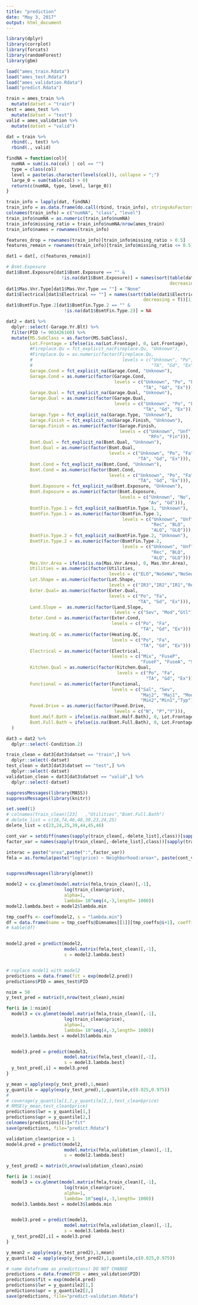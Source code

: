 ```yaml
---
title: "prediction"
date: "May 3, 2017"
output: html_document
---
```

```r
library(dplyr)
library(corrplot)
library(forcats)
library(randomForest)
library(gbm)
```

```r
load("ames_train.Rdata")
load("ames_test.Rdata")
load("ames_validation.Rdata")
load("predict.Rdata")
```

```r
train = ames_train %>% 
  mutate(datset = "train")
test = ames_test %>%
  mutate(datset = "test")
valid = ames_validation %>%
  mutate(datset = "valid")

dat = train %>% 
  rbind(., test) %>%
  rbind(., valid)

findNA = function(col){
  numNA = sum(is.na(col) | col == "")
  type = class(col)
  level = paste(as.character(levels(col)), collapse = ";")
  large_0 = sum(table(col) > 0)
  return(c(numNA, type, level, large_0))
}

train_info = lapply(dat, findNA)
train_info = as.data.frame(do.call(rbind, train_info), stringsAsFactors = F)
colnames(train_info) = c("numNA", "class", "level")
train_info$numNA = as.numeric(train_info$numNA)
train_info$missing_ratio = train_info$numNA/nrow(ames_train)
train_info$names = rownames(train_info)

features_drop = rownames(train_info)[train_info$missing_ratio > 0.5]
features_remain = rownames(train_info)[train_info$missing_ratio <= 0.5]

dat1 = dat[, c(features_remain)]

# Bsmt.Exposure
dat1$Bsmt.Exposure[dat1$Bsmt.Exposure == "" &
                     !is.na(dat1$Bsmt.Exposure)] = names(sort(table(dat1$Bsmt.Exposure), 
                                                              decreasing = T))[1]
dat1$Mas.Vnr.Type[dat1$Mas.Vnr.Type == ""] = "None"
dat1$Electrical[dat1$Electrical == ""] = names(sort(table(dat1$Electrical),
                                                    decreasing = T))[1]
dat1$BsmtFin.Type.2[dat1$BsmtFin.Type.2 == "" &
                      !is.na(dat1$BsmtFin.Type.2)] = NA

dat2 = dat1 %>%
  dplyr::select(-Garage.Yr.Blt) %>%
  filter(PID != 903426160) %>%
  mutate(MS.SubClass = as.factor(MS.SubClass),
         Lot.Frontage = ifelse(is.na(Lot.Frontage), 0, Lot.Frontage),
         #Fireplace.Qu = fct_explicit_na(Fireplace.Qu, "Unknown"),
         #Fireplace.Qu = as.numeric(factor(Fireplace.Qu, 
         #                                  levels = c("Unknown", "Po", "Fa", 
         #                                             "TA", "Gd", "Ex"))),
         Garage.Cond = fct_explicit_na(Garage.Cond, "Unknown"),
         Garage.Cond = as.numeric(factor(Garage.Cond, 
                                         levels = c("Unknown", "Po", "Fa", 
                                                    "TA", "Gd", "Ex"))),
         Garage.Qual = fct_explicit_na(Garage.Qual, "Unknown"),
         Garage.Qual = as.numeric(factor(Garage.Qual, 
                                         levels = c("Unknown", "Po", "Fa", 
                                                    "TA", "Gd", "Ex"))),
         Garage.Type = fct_explicit_na(Garage.Type, "Unknown"),
         Garage.Finish = fct_explicit_na(Garage.Finish, "Unknown"),
         Garage.Finish = as.numeric(factor(Garage.Finish, 
                                           levels = c("Unknown", "Unf", 
                                                      "RFn", "Fin"))),
         Bsmt.Qual = fct_explicit_na(Bsmt.Qual, "Unknown"),
         Bsmt.Qual = as.numeric(factor(Bsmt.Qual, 
                                       levels = c("Unknown", "Po", "Fa", 
                                                  "TA", "Gd", "Ex"))),
         Bsmt.Cond = fct_explicit_na(Bsmt.Cond, "Unknown"),
         Bsmt.Cond = as.numeric(factor(Bsmt.Cond, 
                                       levels = c("Unknown", "Po", "Fa", 
                                                  "TA", "Gd", "Ex"))),
         Bsmt.Exposure = fct_explicit_na(Bsmt.Exposure, "Unknown"),
         Bsmt.Exposure = as.numeric(factor(Bsmt.Exposure, 
                                           levels = c("Unknown", "No", "Mn", 
                                                      "Av", "Gd"))),
         BsmtFin.Type.1 = fct_explicit_na(BsmtFin.Type.1, "Unknown"),
         BsmtFin.Type.1 = as.numeric(factor(BsmtFin.Type.1, 
                                            levels = c("Unknown", "Unf","LwQ",
                                                       "Rec", "BLQ", 
                                                       "ALQ", "GLQ"))),
         BsmtFin.Type.2 = fct_explicit_na(BsmtFin.Type.2, "Unknown"),
         BsmtFin.Type.2 = as.numeric(factor(BsmtFin.Type.2, 
                                            levels = c("Unknown", "Unf","LwQ",
                                                       "Rec", "BLQ", 
                                                       "ALQ", "GLQ"))),
         Mas.Vnr.Area = ifelse(is.na(Mas.Vnr.Area), 0, Mas.Vnr.Area),
         Utilities = as.numeric(factor(Utilities, 
                                       levels = c("ELO","NoSeWa","NoSewr","AllPub"))),
         Lot.Shape = as.numeric(factor(Lot.Shape, 
                                       levels = c("IR3","IR2","IR1","Reg"))),
         Exter.Qual= as.numeric(factor(Exter.Qual, 
                                       levels = c("Po", "Fa", 
                                                  "TA", "Gd", "Ex"))),
         Land.Slope =  as.numeric(factor(Land.Slope, 
                                         levels = c("Sev", "Mod","Gtl"))),
         Exter.Cond = as.numeric(factor(Exter.Cond, 
                                        levels = c("Po", "Fa", 
                                                   "TA", "Gd", "Ex"))),
         Heating.QC = as.numeric(factor(Heating.QC, 
                                        levels = c("Po", "Fa", 
                                                   "TA", "Gd", "Ex"))),
         Electrical = as.numeric(factor(Electrical, 
                                        levels = c("Mix", "FuseP", 
                                                   "FuseF", "FuseA", "SBrkr"))),
         Kitchen.Qual = as.numeric(factor(Kitchen.Qual, 
                                          levels = c("Po", "Fa", 
                                                     "TA", "Gd", "Ex"))),
         Functional = as.numeric(factor(Functional, 
                                        levels = c("Sal", "Sev", 
                                                   "Maj2", "Maj1", "Mod",
                                                   "Min2","Min1","Typ"))),
         Paved.Drive = as.numeric(factor(Paved.Drive, 
                                         levels = c("N", "P","Y"))),
         Bsmt.Half.Bath = ifelse(is.na(Bsmt.Half.Bath), 0, Lot.Frontage),
         Bsmt.Full.Bath = ifelse(is.na(Bsmt.Full.Bath), 0, Lot.Frontage)
  )

dat3 = dat2 %>%
  dplyr::select(-Condition.2)

train_clean = dat3[dat3$datset == "train",] %>%
  dplyr::select(-datset)
test_clean = dat3[dat3$datset == "test",] %>%
  dplyr::select(-datset)
validation_clean = dat3[dat3$datset == "valid",] %>%
  dplyr::select(-datset)
```

```r
suppressMessages(library(MASS))
suppressMessages(library(knitr))

set.seed(1)
# colnames(train_clean)[23]   ,"Utilities","Bsmt.Full.Bath")
# delete_list = c(16,74,46,48,39,23,24,25)
delete_list = c(23,24,25,39,44,45,46)

cont_var = setdiff(names(sapply(train_clean[,-delete_list],class))[sapply(train_clean[,-delete_list],class)!="factor"],c("PID","price"))
factor_var = names(sapply(train_clean[,-delete_list],class))[sapply(train_clean[,-delete_list],class)=="factor"]

interac = paste("area",paste(":",factor_var))
fmla = as.formula(paste("log(price) ~ Neighborhood:area+", paste(cont_var, collapse= "+"),"+",paste(factor_var,collapse = "+"),"+",paste(interac,collapse = "+")))


suppressMessages(library(glmnet))

model2 = cv.glmnet(model.matrix(fmla,train_clean)[,-1], 
                      log(train_clean$price), 
                      alpha=1,
                      lambda= 10^seq(4,-3,length= 1000))
model2.lambda.best = model2$lambda.min

tmp_coeffs <- coef(model2, s = "lambda.min")
df = data.frame(name = tmp_coeffs@Dimnames[[1]][tmp_coeffs@i+1], coefficient = tmp_coeffs@x)
# kable(df)


model2.pred = predict(model2, 
                      model.matrix(fmla,test_clean)[,-1],
                      s = model2.lambda.best)


# replace model1 with model2
predictions = data.frame(fit = exp(model2.pred))
predictions$PID = ames_test$PID
```

```r
nsim = 50
y_test_pred = matrix(0,nrow(test_clean),nsim)

for(i in 1:nsim){
  model3 = cv.glmnet(model.matrix(fmla,train_clean)[,-1],
                      log(train_clean$price),
                      alpha=1,
                      lambda= 10^seq(4,-3,length= 1000))
  model3.lambda.best = model3$lambda.min


  model3.pred = predict(model3,
                      model.matrix(fmla,test_clean)[,-1],
                      s = model3.lambda.best)
  y_test_pred[,i] = model3.pred
}

y_mean = apply(exp(y_test_pred),1,mean)
y_quantile = apply(exp(y_test_pred),1,quantile,c(0.025,0.975))
#
# coverage(y_quantile[1,],y_quantile[2,],test_clean$price)
# RMSE(y_mean,test_clean$price)
predictions$lwr = y_quantile[1,]
predictions$upr = y_quantile[2,]
colnames(predictions)[1]="fit"
save(predictions, file="predict.Rdata")

```

```r
validation_clean$price = 1
model4.pred = predict(model2, 
                      model.matrix(fmla,validation_clean)[,-1],
                      s = model2.lambda.best)
```

```r
y_test_pred2 = matrix(0,nrow(validation_clean),nsim)

for(i in 1:nsim){
  model3 = cv.glmnet(model.matrix(fmla,train_clean)[,-1],
                      log(train_clean$price),
                      alpha=1,
                      lambda= 10^seq(4,-3,length= 1000))
  model3.lambda.best = model3$lambda.min


  model3.pred = predict(model3,
                      model.matrix(fmla,validation_clean)[,-1],
                      s = model3.lambda.best)
  y_test_pred2[,i] = model3.pred
}

y_mean2 = apply(exp(y_test_pred2),1,mean)
y_quantile2 = apply(exp(y_test_pred2),1,quantile,c(0.025,0.975))
```

```r
# name dataframe as predictions! DO NOT CHANGE
predictions = data.frame(PID = ames_validation$PID)
predictions$fit = exp(model4.pred)
predictions$lwr = y_quantile2[1,]
predictions$upr = y_quantile2[2,]
save(predictions, file="predict-validation.Rdata")
```
